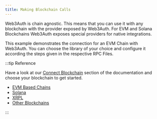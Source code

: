 ```yaml
---
title: Making Blockchain Calls
---
```


Web3Auth is chain agnostic. This means that you can use it with any blockchain with the provider
exposed by Web3Auth. For EVM and Solana Blockchains Web3Auth exposes special providers for native
integrations.

This example demonstrates the connection for an EVM Chain with Web3Auth. You can choose the library
of your choice and configure it according the steps given in the respective RPC Files.

:::tip Reference

Have a look at our [Connect Blockchain](/connect-blockchain/) section of the documentation and
choose your blockchain to get started.

- [EVM Based Chains](/connect-blockchain/evm/ethereum/web)
- [Solana](/connect-blockchain/solana)
- [XRPL](/connect-blockchain/xrpl)
- [Other Blockchains](/connect-blockchain/)

:::
